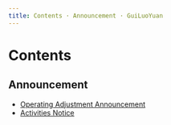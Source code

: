 ```yaml
---
title: Contents · Announcement · GuiLuoYuan
---
```


# Contents

## Announcement

- [Operating Adjustment Announcement](operating_adjustment_announcement/2021-11-30)
- [Activities Notice](activities_notice/2023-08-12)